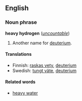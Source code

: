 ==English==
===Noun phrase===
'''heavy hydrogen''' (''[[uncountable]]'')

#Another name for [[deuterium]].

====Translations====
*Finnish: [[raskas vety]], [[deuterium]]
*Swedish: [[tungt väte]], [[deuterium]]

====Related words====

*[[heavy water]]